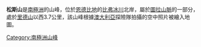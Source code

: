 {{coord|67|2|S|51|30|E|display=title}}

'''松斯山'''是[[南極洲|南極洲]]的山峰，位於[[恩德比地|恩德比地]]的[[比弗冰川|比弗冰川]]北岸，屬於[[圖拉山脈|圖拉山脈]]的一部分，處於[[里德山_(圖拉山脈)|里德山]]以西3.7公里，該山峰根據[[澳大利亞|澳大利亞]]探險隊拍攝的空中照片被繪入地圖。

{{Antarctica-geo-stub}}
[[Category:南極洲山峰|Category:南極洲山峰]]
